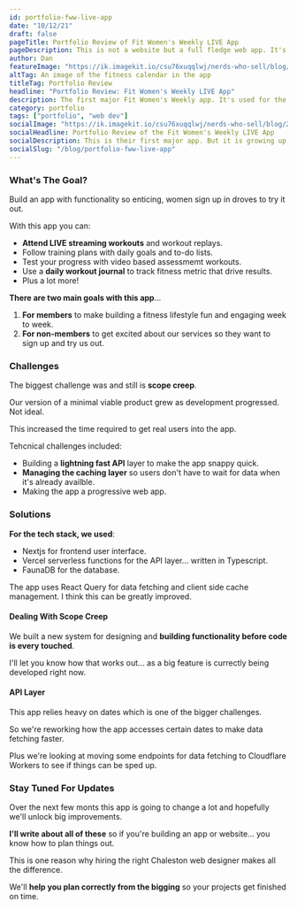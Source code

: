 ```yaml
---
id: portfolio-fww-live-app
date: "10/12/21"
draft: false
pageTitle: Portfolio Review of Fit Women's Weekly LIVE App
pageDescription: This is not a website but a full fledge web app. It's a lead generation app as well as the vehicle for our premium service. The future will be interesting.
author: Dan
featureImage: "https://ik.imagekit.io/csu76xuqqlwj/nerds-who-sell/blog/2021/portfolio-fww-live-app-1200x525_H1I9iSMry.jpg"
altTag: An image of the fitness calendar in the app
titleTag: Portfolio Review
headline: "Portfolio Review: Fit Women's Weekly LIVE App"
description: The first major Fit Women's Weekly app. It's used for the premium service they offer. But it's growing maybe too fast. Learn what this app is all about.
category: portfolio
tags: ["portfolio", "web dev"]
socialImage: "https://ik.imagekit.io/csu76xuqqlwj/nerds-who-sell/blog/2021/portfolio-fww-live-app-social-1200x630_MrWNdqliRs.jpg"
socialHeadline: Portfolio Review of the Fit Women's Weekly LIVE App
socialDescription: This is their first major app. But it is growing up a little too fast. Learn what the app was suppoed to do and what it is capable of now. And how this might have been a mistake.
socialSlug: "/blog/portfolio-fww-live-app"
---
```



<YouTubeEmbed
  videoTitle="Fit Womens Weekly LIVE App Portfolio"
  videoId="SHtQTb6DYC8"
/>

### What's The Goal?

Build an app with functionality so enticing, women sign up in droves to try it out.

With this app you can:

- **Attend LIVE streaming workouts** and workout replays.
- Follow training plans with daily goals and to-do lists.
- Test your progress with video based assessmemt workouts.
- Use a **daily workout journal** to track fitness metric that drive results.
- Plus a lot more!

**There are two main goals with this app**...

1. **For members** to make building a fitness lifestyle fun and engaging week to week.
2. **For non-members** to get excited about our services so they want to sign up and try us out.

### Challenges

The biggest challenge was and still is **scope creep**.

Our version of a minimal viable product grew as development progressed. Not ideal.

This increased the time required to get real users into the app.

Tehcnical challenges included:

- Building a **lightning fast API** layer to make the app snappy quick.
- **Managing the caching layer** so users don't have to wait for data when it's already availble.
- Making the app a progressive web app.

### Solutions

**For the tech stack, we used**:

- <PostLink url="https://nextjs.org">Nextjs</PostLink> for frontend user interface.
- <PostLink url="https://vercel.com/docs/concepts/functions/introduction">
    Vercel serverless functions
  </PostLink> for the API layer... written in Typescript.
- <PostLink url="https://fauna.com/">FaunaDB</PostLink> for the database.

The app uses <PostLink url="https://react-query.tanstack.com/">React Query</PostLink> for data fetching and client side cache management. I think this can be greatly improved.

#### Dealing With Scope Creep

We built a new system for designing and **building functionality before code is every touched**.

I'll let you know how that works out... as a big feature is currectly being developed right now.

#### API Layer

This app relies heavy on dates which is one of the bigger challenges.

So we're reworking how the app accesses certain dates to make data fetching faster.

Plus we're looking at moving some endpoints for data fetching to Cloudflare Workers to see if things can be sped up.

### Stay Tuned For Updates

Over the next few monts this app is going to change a lot and hopefully we'll unlock big improvements.

**I'll write about all of these** so if you're building an app or website... you know how to plan things out.

This is one reason why hiring the right <PostLink slug="/">Chaleston web designer</PostLink> makes all the difference.

We'll **help you plan correctly from the bigging** so your projects get finished on time.
